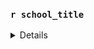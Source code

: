 
### `r school_title` 


<details>


**Overall**
<details>
```r

school%>% kable()

```
</details>


**0-5 Years**
<details>
```r

school_0_5%>% kable()

```
</details>

**6-10 Years**
<details>
```r

school_6_10%>% kable()

```
</details>

**11-15 Years**
<details>
```r

school_11_15%>% kable()

```
</details>

**15+ Years**
<details>
```r

school_15_over%>% kable()

```
</details>

</details>